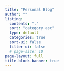 ```yaml
---
title: "Personal Blog"
author: ""
listing:
  contents: "."
  sort: "category asc"
  type: default
  categories: true
  sort-ui: false
  filter-ui: false
  # page-size: 10
page-layout: full
title-block-banner: true
---
```



